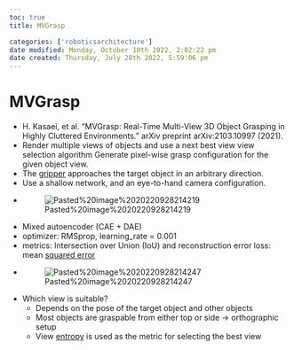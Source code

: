 ```yaml
---
toc: true
title: MVGrasp

categories: ['roboticsarchitecture']
date modified: Monday, October 10th 2022, 2:02:22 pm
date created: Thursday, July 28th 2022, 5:59:06 pm
---
```


# MVGrasp
- H. Kasaei, et al. "MVGrasp: Real-Time Multi-View 3D Object Grasping in Highly Cluttered Environments." arXiv preprint arXiv:2103.10997 (2021).
- Render multiple views of objects and use a next best view view selection algorithm Generate pixel-wise grasp configuration for the given object view.  
- The [gripper](Gripper.qmd) approaches the target object in an arbitrary direction.  
- Use a shallow network, and an eye-to-hand camera configuration.
- ![Pasted%20image%2020220928214219](images/Pasted%20image%2020220928214219.png)
- Mixed autoencoder (CAE + DAE)  
- optimizer: RMSprop, learning_rate = 0.001  
- metrics: Intersection over Union (IoU) and reconstruction error loss: mean [squared error](squared error.qmd)
- ![Pasted%20image%2020220928214247](images/Pasted%20image%2020220928214247.png)
- Which view is suitable?
	- Depends on the pose of the target object and other objects  
	- Most objects are graspable from either top or side -> orthographic setup
	- View [entropy](Entropy.qmd) is used as the metric for selecting the best view




